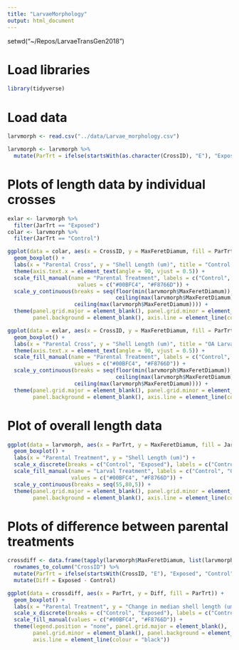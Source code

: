 ```yaml
---
title: "LarvaeMorphology"
output: html_document
---
```


setwd("~/Repos/LarvaeTransGen2018")

# Load libraries
```r
library(tidyverse)
```

# Load data
```r
larvmorph <- read.csv("../data/Larvae_morphology.csv")

larvmorph <- larvmorph %>%
  mutate(ParTrt = ifelse(startsWith(as.character(CrossID), "E"), "Exposed", "Control"))
```

# Plots of length data by individual crosses
```r
exlar <- larvmorph %>%
  filter(JarTrt == "Exposed")
colar <- larvmorph %>%
  filter(JarTrt == "Control")

ggplot(data = colar, aes(x = CrossID, y = MaxFeretDiamum, fill = ParTrt)) +
  geom_boxplot() +
  labs(x = "Parental Cross", y = "Shell Length (um)", title = "Control Larvae") +
  theme(axis.text.x = element_text(angle = 90, vjust = 0.5)) +
  scale_fill_manual(name = "Parental Treatment", labels = c("Control", "OA"), 
                      values = c("#00BFC4", "#F8766D")) + 
  scale_y_continuous(breaks = seq(floor(min(larvmorph$MaxFeretDiamum)), 
                                  ceiling(max(larvmorph$MaxFeretDiamum)), 5), limits = c(floor(min(larvmorph$MaxFeretDiamum)), 
                     ceiling(max(larvmorph$MaxFeretDiamum)))) + 
  theme(panel.grid.major = element_blank(), panel.grid.minor = element_blank(), 
        panel.background = element_blank(), axis.line = element_line(colour = "black"))

ggplot(data = exlar, aes(x = CrossID, y = MaxFeretDiamum, fill = ParTrt)) +
  geom_boxplot() +
  labs(x = "Parental Cross", y = "Shell Length (um)", title = "OA Larvae") +
  theme(axis.text.x = element_text(angle = 90, vjust = 0.5)) +
  scale_fill_manual(name = "Parental Treatment", labels = c("Control", "OA"), 
                     values = c("#00BFC4", "#F8766D")) + 
  scale_y_continuous(breaks = seq(floor(min(larvmorph$MaxFeretDiamum)), 
                                  ceiling(max(larvmorph$MaxFeretDiamum)), 5), limits = c(floor(min(larvmorph$MaxFeretDiamum)), 
                     ceiling(max(larvmorph$MaxFeretDiamum)))) + 
  theme(panel.grid.major = element_blank(), panel.grid.minor = element_blank(), 
        panel.background = element_blank(), axis.line = element_line(colour = "black"))
```

# Plot of overall length data
```r
ggplot(data = larvmorph, aes(x = ParTrt, y = MaxFeretDiamum, fill = JarTrt)) +
  geom_boxplot() + 
  labs(x = "Parental Treatment", y = "Shell Length (um)") +
  scale_x_discrete(breaks = c("Control", "Exposed"), labels = c("Control", "OA")) +
  scale_fill_manual(name = "Larval Treatment", labels = c("Control", "OA"), 
                    values = c("#00BFC4", "#F8766D")) + 
  scale_y_continuous(breaks = seq(55,80,5)) + 
  theme(panel.grid.major = element_blank(), panel.grid.minor = element_blank(), 
        panel.background = element_blank(), axis.line = element_line(colour = "black"))
```

# Plots of difference between parental treatments
```r
crossdiff <- data.frame(tapply(larvmorph$MaxFeretDiamum, list(larvmorph$CrossID, larvmorph$JarTrt), median)) %>%
  rownames_to_column("CrossID") %>%
  mutate(ParTrt = ifelse(startsWith(CrossID, "E"), "Exposed", "Control")) %>%
  mutate(Diff = Exposed - Control)

ggplot(data = crossdiff, aes(x = ParTrt, y = Diff, fill = ParTrt)) + 
  geom_boxplot() + 
  labs(x = "Parental Treatment", y = "Change in median shell length (um) per family\nfrom control to OA conditions") + 
  scale_x_discrete(breaks = c("Control", "Exposed"), labels = c("Control", "OA")) + 
  scale_fill_manual(values = c("#00BFC4", "#F8766D")) + 
  theme(legend.position = "none", panel.grid.major = element_blank(), 
        panel.grid.minor = element_blank(), panel.background = element_blank(), 
        axis.line = element_line(colour = "black"))
```